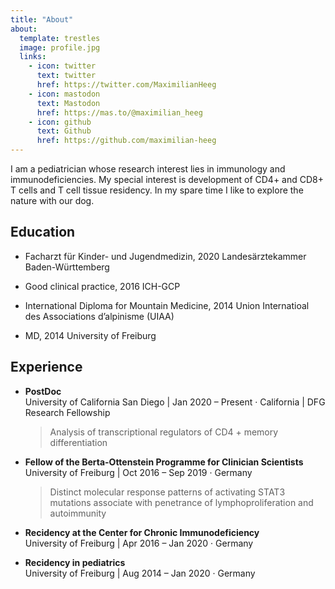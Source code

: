 ```yaml
---
title: "About"
about:
  template: trestles
  image: profile.jpg
  links:
    - icon: twitter
      text: twitter
      href: https://twitter.com/MaximilianHeeg
    - icon: mastodon
      text: Mastodon
      href: https://mas.to/@maximilian_heeg
    - icon: github
      text: Github
      href: https://github.com/maximilian-heeg
---
```


I am a pediatrician whose research interest lies in immunology and immunodeficiencies. My special interest is development of CD4+ and CD8+ T cells and T cell tissue residency. In my spare time I like to explore the nature with our dog.

## Education

-   Facharzt für Kinder- und Jugendmedizin, 2020 Landesärztekammer Baden-Württemberg

-   Good clinical practice, 2016 ICH-GCP

-   International Diploma for Mountain Medicine, 2014 Union Internatioal des Associations d'alpinisme (UIAA)

-   MD, 2014 University of Freiburg

## Experience

-   **PostDoc**\
    University of California San Diego \| Jan 2020 -- Present · California \| DFG Research Fellowship

    > Analysis of transcriptional regulators of CD4 + memory differentiation

-   **Fellow of the Berta-Ottenstein Programme for Clinician Scientists**\
    University of Freiburg \| Oct 2016 -- Sep 2019 · Germany

    > Distinct molecular response patterns of activating STAT3 mutations associate with penetrance of lymphoproliferation and autoimmunity

-   **Recidency at the Center for Chronic Immunodeficiency**\
    University of Freiburg \| Apr 2016 -- Jan 2020 · Germany

-   **Recidency in pediatrics**\
    University of Freiburg \| Aug 2014 -- Jan 2020 · Germany
